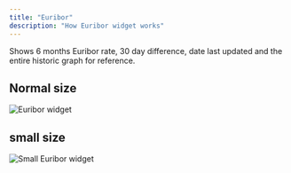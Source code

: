 ```yaml
---
title: "Euribor"
description: "How Euribor widget works"
---
```


Shows 6 months Euribor rate, 30 day difference, date last updated and the entire historic graph for reference.

## Normal size

<img alt="Euribor widget" classname="block dark:hidden" src="/images/widgets/Euribor.webp" />

## small size

<img alt="Small Euribor widget" classname="block dark:hidden" src="/images/widgets/EuriborSmall.webp" />
